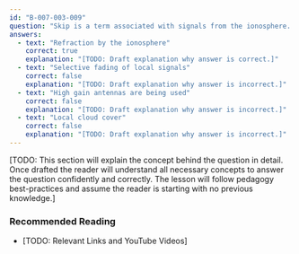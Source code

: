 ```yaml
---
id: "B-007-003-009"
question: "Skip is a term associated with signals from the ionosphere. What causes skip?"
answers:
  - text: "Refraction by the ionosphere"
    correct: true
    explanation: "[TODO: Draft explanation why answer is correct.]"
  - text: "Selective fading of local signals"
    correct: false
    explanation: "[TODO: Draft explanation why answer is incorrect.]"
  - text: "High gain antennas are being used"
    correct: false
    explanation: "[TODO: Draft explanation why answer is incorrect.]"
  - text: "Local cloud cover"
    correct: false
    explanation: "[TODO: Draft explanation why answer is incorrect.]"
---
```


[TODO: This section will explain the concept behind the question in detail. Once drafted the reader will understand all necessary concepts to answer the question confidently and correctly. The lesson will follow pedagogy best-practices and assume the reader is starting with no previous knowledge.]

### Recommended Reading

- [TODO: Relevant Links and YouTube Videos]
